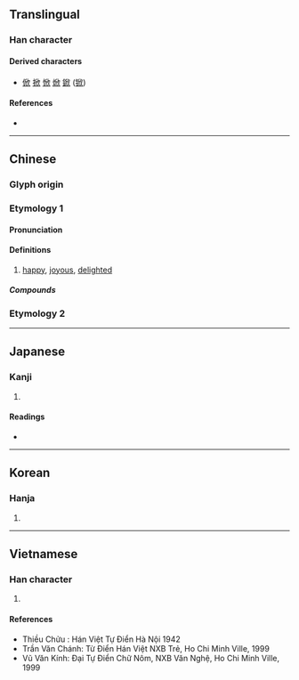 {{also|忻}}
{{character info/new}}
==Translingual==

===Han character===
{{Han char|rn=76|rad=欠|as=04|sn=8|four=77282|canj=HLNO|ids=⿰斤欠}}

====Derived characters====
* [[俽]] [[掀]] [[惞]] [[焮]] [[鍁]] ([[锨]])

====References====
* {{Han ref|kx=0566.040|dkj=16008|dj=0954.160|hdz=32135.120|uh=6B23}}

----

==Chinese==
{{zh-forms}}

===Glyph origin===
{{Han etym}}
===Etymology 1===
====Pronunciation====
{{zh-pron
|m=xīn
|c=jan1
|h=pfs=hîm/hiûn
|mn=xm:hin/qz,tw,xm,zz:him/qz:herm
|mn_note=hin - literary; him/herm - vernacular
|mc=y
|oc=y
|ma=
|cat=a
}}

====Definitions====
{{zh-hanzi}}

# [[happy]], [[joyous]], [[delighted]]

=====Compounds=====
{{zh-der|欣然|欣慰|欣喜|欣賞}}
===Etymology 2===
{{zh-see|鑫|ss}}

----

==Japanese==

===Kanji===
{{ja-kanji|grade=|rs=欠04}}

# {{defn|lang=ja|sort=欠04}}

====Readings====
* {{ja-readings|goon=[[こん]] (kon)|kanon=[[きん]] (kin)|kanyoon=[[ごん]] (gon)|kun=[[よろこぶ]] (yorokobu)}}

----

==Korean==

===Hanja===
{{ko-hanja|hangeul=흔|eumhun=|rv=heun|mr=hŭn|y=hun}}

# {{defn|lang=ko|sort=欠04}}

----

==Vietnamese==

===Han character===
{{vi-readings|rs=欠04|hanviet=[[hân]], [[hơn]], [[hoen]], [[hớn]], [[hăng]]}}

# {{defn|lang=vi|sort=欠04}}

====References====
* Thiều Chửu : Hán Việt Tự Điển Hà Nội 1942
* Trần Văn Chánh: Từ Điển Hán Việt NXB Trẻ, Ho Chi Minh Ville, 1999
* Vũ Văn Kính: Đại Tự Điển Chữ Nôm, NXB Văn Nghệ, Ho Chi Minh Ville, 1999